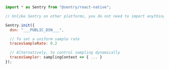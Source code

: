 ```javascript
import * as Sentry from "@sentry/react-native";

// Unlike Sentry on other platforms, you do not need to import anything to use tracing on React Native

Sentry.init({
  dsn: "___PUBLIC_DSN___",

  // To set a uniform sample rate
  tracesSampleRate: 0.2

  // Alternatively, to control sampling dynamically
  tracesSampler: samplingContext => { ... }
});
```